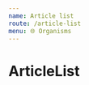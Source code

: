 ```yaml
---
name: Article list
route: /article-list
menu: 🌐 Organisms
---
```



# ArticleList

<Playground>
  <ArticleList
    items={[
      {
        date: '16 JANV 2018',
        title: 'Qui nisi adipisicing et ipsum irure velit velit et 1',
        category: 'Nouvelles',
        link: { url: '/' },
      },
      {
        date: '17 JANV 2018',
        title: 'Veniam elit eu consequat et 2',
        category: 'Nouvelles',
        link: { url: '/' },
      },
      {
        date: '18 JANV 2018',
        title: 'Ex irure sunt qui deserunt aliquip deserunt nisi 3',
        category: 'Nouvelles',
        link: { url: '/' },
      },
      {
        date: '19 JANV 2018',
        title:
          'Ea consectetur mollit occaecat exercitation consequat ullamco adipisicing aliqua 4',
        category: 'Nouvelles',
        link: { url: '/' },
      },
      {
        date: '19 JANV 2018',
        title:
          'Ea consectetur mollit occaecat exercitation consequat ullamco adipisicing.Ea consectetur mollit occaecat exercitation consequat ullamco adipisicing aliqua 4',
        category: 'Nouvelles',
        link: { url: '/' },
      },
      {
        date: '20 JANV 2018',
        title: 'Quis ut ex 5',
        category: 'Nouvelles',
        link: { url: '/' },
      },
    ]}
  />
</Playground>
